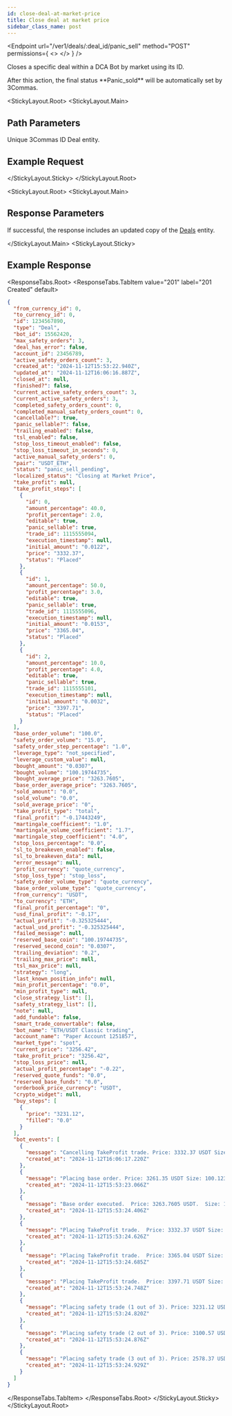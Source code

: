```yaml
---
id: close-deal-at-market-price
title: Close deal at market price
sidebar_class_name: post
---
```



<Endpoint
  url="/ver1/deals/:deal_id/panic_sell"
  method="POST"
  permissions={
    <>
      <Permission title="Permission" description="BOTS_WRITE" />
      <Permission title="Security" description="SIGNED" />
    </>
  }
/>

Closes a specific deal within a DCA Bot by market using its ID.

<Informer variant="warning">
    After this action, the final status **Panic_sold** will be automatically set by 3Commas.
</Informer>

<Separator />

<StickyLayout.Root>
<StickyLayout.Main>

## Path Parameters
<ApiParam name='deal_id' type='integer' id="deal_id" required>
  Unique 3Commas ID Deal entity.
</ApiParam>
</StickyLayout.Main>
<StickyLayout.Sticky>

## Example Request

<NoContentEndpoint method="POST" endpoint="/ver1/deals/1234567890/panic_sell" />

</StickyLayout.Sticky>
</StickyLayout.Root>

<StickyLayout.Root>
<StickyLayout.Main>

## Response Parameters

If successful, the response includes an updated copy of the [Deals](/dca-bot/deals/0_deal_entity.mdx) entity.

</StickyLayout.Main>
<StickyLayout.Sticky>

## Example Response

<ResponseTabs.Root>
<ResponseTabs.TabItem value="201" label="201 Created" default>

```json
{
  "from_currency_id": 0,
  "to_currency_id": 0,
  "id": 1234567890,
  "type": "Deal",
  "bot_id": 15562420,
  "max_safety_orders": 3,
  "deal_has_error": false,
  "account_id": 23456789,
  "active_safety_orders_count": 3,
  "created_at": "2024-11-12T15:53:22.940Z",
  "updated_at": "2024-11-12T16:06:16.887Z",
  "closed_at": null,
  "finished?": false,
  "current_active_safety_orders_count": 3,
  "current_active_safety_orders": 3,
  "completed_safety_orders_count": 0,
  "completed_manual_safety_orders_count": 0,
  "cancellable?": true,
  "panic_sellable?": false,
  "trailing_enabled": false,
  "tsl_enabled": false,
  "stop_loss_timeout_enabled": false,
  "stop_loss_timeout_in_seconds": 0,
  "active_manual_safety_orders": 0,
  "pair": "USDT_ETH",
  "status": "panic_sell_pending",
  "localized_status": "Closing at Market Price",
  "take_profit": null,
  "take_profit_steps": [
    {
      "id": 0,
      "amount_percentage": 40.0,
      "profit_percentage": 2.0,
      "editable": true,
      "panic_sellable": true,
      "trade_id": 1115555094,
      "execution_timestamp": null,
      "initial_amount": "0.0122",
      "price": "3332.37",
      "status": "Placed"
    },
    {
      "id": 1,
      "amount_percentage": 50.0,
      "profit_percentage": 3.0,
      "editable": true,
      "panic_sellable": true,
      "trade_id": 1115555096,
      "execution_timestamp": null,
      "initial_amount": "0.0153",
      "price": "3365.04",
      "status": "Placed"
    },
    {
      "id": 2,
      "amount_percentage": 10.0,
      "profit_percentage": 4.0,
      "editable": true,
      "panic_sellable": true,
      "trade_id": 1115555101,
      "execution_timestamp": null,
      "initial_amount": "0.0032",
      "price": "3397.71",
      "status": "Placed"
    }
  ],
  "base_order_volume": "100.0",
  "safety_order_volume": "15.0",
  "safety_order_step_percentage": "1.0",
  "leverage_type": "not_specified",
  "leverage_custom_value": null,
  "bought_amount": "0.0307",
  "bought_volume": "100.19744735",
  "bought_average_price": "3263.7605",
  "base_order_average_price": "3263.7605",
  "sold_amount": "0.0",
  "sold_volume": "0.0",
  "sold_average_price": "0",
  "take_profit_type": "total",
  "final_profit": "-0.17443249",
  "martingale_coefficient": "1.0",
  "martingale_volume_coefficient": "1.7",
  "martingale_step_coefficient": "4.0",
  "stop_loss_percentage": "0.0",
  "sl_to_breakeven_enabled": false,
  "sl_to_breakeven_data": null,
  "error_message": null,
  "profit_currency": "quote_currency",
  "stop_loss_type": "stop_loss",
  "safety_order_volume_type": "quote_currency",
  "base_order_volume_type": "quote_currency",
  "from_currency": "USDT",
  "to_currency": "ETH",
  "final_profit_percentage": "0",
  "usd_final_profit": "-0.17",
  "actual_profit": "-0.325325444",
  "actual_usd_profit": "-0.325325444",
  "failed_message": null,
  "reserved_base_coin": "100.19744735",
  "reserved_second_coin": "0.0307",
  "trailing_deviation": "0.2",
  "trailing_max_price": null,
  "tsl_max_price": null,
  "strategy": "long",
  "last_known_position_info": null,
  "min_profit_percentage": "0.0",
  "min_profit_type": null,
  "close_strategy_list": [],
  "safety_strategy_list": [],
  "note": null,
  "add_fundable": false,
  "smart_trade_convertable": false,
  "bot_name": "ETH/USDT Classic trading",
  "account_name": "Paper Account 1251857",
  "market_type": "spot",
  "current_price": "3256.42",
  "take_profit_price": "3256.42",
  "stop_loss_price": null,
  "actual_profit_percentage": "-0.22",
  "reserved_quote_funds": "0.0",
  "reserved_base_funds": "0.0",
  "orderbook_price_currency": "USDT",
  "crypto_widget": null,
  "buy_steps": [
    {
      "price": "3231.12",
      "filled": "0.0"
    }
  ],
  "bot_events": [
    {
      "message": "Cancelling TakeProfit trade. Price: 3332.37 USDT Size: 40.654914 USDT (0.0122 ETH)",
      "created_at": "2024-11-12T16:06:17.220Z"
    },
    {
      "message": "Placing base order. Price: 3261.35 USDT Size: 100.123445 USDT (0.0307 ETH)",
      "created_at": "2024-11-12T15:53:23.066Z"
    },
    {
      "message": "Base order executed.  Price: 3263.7605 USDT.  Size: 100.19744735 USDT (0.0307 ETH)",
      "created_at": "2024-11-12T15:53:24.406Z"
    },
    {
      "message": "Placing TakeProfit trade.  Price: 3332.37 USDT Size: 40.654914 USDT (0.0122 ETH), the price should rise for 2.18% to close the deal",
      "created_at": "2024-11-12T15:53:24.626Z"
    },
    {
      "message": "Placing TakeProfit trade.  Price: 3365.04 USDT Size: 51.485112 USDT (0.0153 ETH), the price should rise for 3.18% to close the deal",
      "created_at": "2024-11-12T15:53:24.685Z"
    },
    {
      "message": "Placing TakeProfit trade.  Price: 3397.71 USDT Size: 10.872672 USDT (0.0032 ETH), the price should rise for 4.18% to close the deal",
      "created_at": "2024-11-12T15:53:24.748Z"
    },
    {
      "message": "Placing safety trade (1 out of 3). Price: 3231.12 USDT Size: 15.186264 USDT (0.0047 ETH)",
      "created_at": "2024-11-12T15:53:24.820Z"
    },
    {
      "message": "Placing safety trade (2 out of 3). Price: 3100.57 USDT Size: 25.734731 USDT (0.0083 ETH)",
      "created_at": "2024-11-12T15:53:24.876Z"
    },
    {
      "message": "Placing safety trade (3 out of 3). Price: 2578.37 USDT Size: 43.574453 USDT (0.0169 ETH)",
      "created_at": "2024-11-12T15:53:24.929Z"
    }
  ]
}
```
</ResponseTabs.TabItem>
</ResponseTabs.Root>
</StickyLayout.Sticky>
</StickyLayout.Root>

